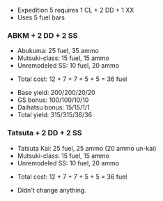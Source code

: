 *Expedition 5 requires 1 CL + 2 DD + 1 XX
*Uses 5 fuel bars

===ABKM + 2 DD + 2 SS===
*Abukuma: 25 fuel, 35 ammo
*Mutsuki-class: 15 fuel, 15 ammo
*Unremodeled SS: 10 fuel, 20 ammo


*Total cost: 12 + 7 + 7 + 5 + 5 = 36 fuel


*Base yield: 200/200/20/20
*GS bonus: 100/100/10/10
*Daihatsu bonus: 15/15/1/1
*Total yield: 315/315/36/36

===Tatsuta + 2 DD + 2 SS===
*Tatsuta Kai: 25 fuel, 25 ammo (20 ammo un-kai)
*Mutsuki-class: 15 fuel, 15 ammo
*Unremodeled SS: 10 fuel, 20 ammo


*Total cost: 12 + 7 + 7 + 5 + 5 = 36 fuel


*Didn't change anything.